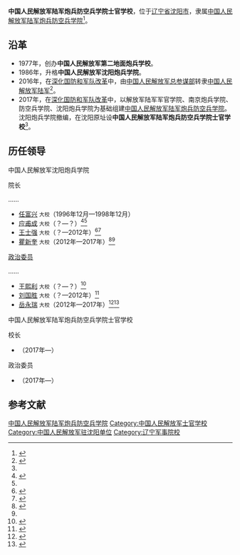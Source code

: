 {{Infobox university
| 名称 = 中国人民解放军陆军炮兵防空兵学院士官学校
| 外文名 = 
| 图像 = [[File:China_Emblem_PLA.svg|200px]]
| 图像说明 = 
| 校训 = 
| 建校 = 2017年
| 闭校 = 
| 类型 = 军事高校
| 校长 = 
| 院长 = 
| 书记 = 
| 教师 = 
| 职工 = 
| 学生 = 
| 地址 = {{CHN}}[[辽宁省|辽宁省]][[沈阳市|沈阳市]][[东陵区|东陵区]]东大营街31号
| 校园环境 = 
| 面积 = 
| 代表色 = 
| 隶属 = 
| 邮编 = 110000
| 电话 = 
| 网站 = 
| 标志 = 
| 脚注 = 
}}

'''中国人民解放军陆军炮兵防空兵学院士官学校'''，位于[[辽宁省|辽宁省]][[沈阳市|沈阳市]]，隶属[[中国人民解放军陆军炮兵防空兵学院|中国人民解放军陆军炮兵防空兵学院]]<ref name="xunli">{{Cite web|title=2017年军校巡礼第十八站：陆军炮兵防空兵学院（附报考指南）|url=http://www.81.cn/jwgz/2017-06/11/content_7634751.htm|date=2017-06-11|publisher=中国军网|archive-url=https://web.archive.org/web/20170611205117/http://www.81.cn/jwgz/2017-06/11/content_7634751.htm|archive-date=2017-06-11|dead-url=yes}}</ref>。

== 沿革 ==
*1977年，创办'''中国人民解放军第二地面炮兵学校'''。
*1986年，升格'''中国人民解放军沈阳炮兵学院'''。
*2016年，在[[深化国防和军队改革|深化国防和军队改革]]中，由[[中国人民解放军总参谋部|中国人民解放军总参谋部]]转隶[[中国人民解放军陆军|中国人民解放军陆军]]<ref>{{cite web|title=沈阳炮兵学院已由原总参谋部转隶陆军|url=http://www.thepaper.cn/newsDetail_forward_1464002|accessdate=2016-05-24|publisher=澎湃新闻|archive-url=https://web.archive.org/web/20190731101704/http://www.thepaper.cn/newsDetail_forward_1464002|archive-date=2019-07-31|dead-url=no}}</ref>。
*2017年，在[[深化国防和军队改革|深化国防和军队改革]]中，以解放军陆军军官学院、南京炮兵学院、防空兵学院、沈阳炮兵学院为基础组建[[中国人民解放军陆军炮兵防空兵学院|中国人民解放军陆军炮兵防空兵学院]]。沈阳炮兵学院撤编，在沈阳原址设'''中国人民解放军陆军炮兵防空兵学院士官学校'''<ref name="xunli" />。

== 历任领导 ==
;中国人民解放军沈阳炮兵学院
{{col-begin}}
{{col-2}}
; 院长

……
* [[任富兴|任富兴]] <small>大校</small>（1996年12月—1998年12月）
* [[应甫成|应甫成]] <small>大校</small>（？—？）<ref>{{Cite web|title=沈阳炮兵学院学历教育向任职教育转型纪实|url=http://mil.news.sina.com.cn/2006-09-16/1341398631.html|date=2006-09-16|publisher=新浪|archive-url=https://web.archive.org/web/20170803212754/http://mil.news.sina.com.cn/2006-09-16/1341398631.html|archive-date=2017-08-03|dead-url=no}}</ref><ref name="wangxl" />
* [[王士强|王士强]] <small>大校</small>（？—2012年）<ref>{{Cite web|title=沈阳炮兵学院针对未来战场特点设信息化炮兵课程|url=http://news.xinhuanet.com/mil/2008-04/10/content_7952104_1.htm|date=2008-04-10|publisher=新华网|archiveurl=https://web.archive.org/web/20170803221316/http://news.xinhuanet.com/mil/2008-04/10/content_7952104_1.htm|archivedate=2017-08-03|deadurl=yes}}</ref><ref>{{Cite web|title=沈阳隆重召开双拥工作表彰大会|url=http://news.xinmin.cn/domestic/gnkb/2011/01/20/8985706.html|date=2011-01-20|publisher=新民网|archive-url=https://web.archive.org/web/20170803220216/http://news.xinmin.cn/domestic/gnkb/2011/01/20/8985706.html|archive-date=2017-08-03|dead-url=no}}</ref>
* [[瞿新奎|瞿新奎]] <small>大校</small>（2012年—2017年）<ref>{{cite web|title=沈阳炮兵学院４年４获军队科技进步一等奖|url=http://news.xinhuanet.com/mil/2015-11/24/c_1117246497.htm|accessdate=2016-09-05|date=2015-11-24|website=新华网|archive-url=https://web.archive.org/web/20161009151952/http://news.xinhuanet.com/mil/2015-11/24/c_1117246497.htm|archive-date=2016-10-09|dead-url=no}}</ref><ref name="lianjie" />

{{col-2}}
; [[政治委员|政治委员]]

……
* [[王熙利|王熙利]] <small>大校</small>（？—？）<ref name="wangxl">{{Cite web|title=张行湘陈政高会见驻沈部队领导|url=http://www.shenyang.gov.cn/zwgk/system/2005/12/15/000002350.shtml|date=2005-12-15|publisher=中国沈阳政府网|archive-url=https://web.archive.org/web/20170804012541/http://www.shenyang.gov.cn/zwgk/system/2005/12/15/000002350.shtml|archive-date=2017-08-04|dead-url=yes}}</ref>
* [[刘国胜|刘国胜]] <small>大校</small>（？—2012年）<ref>{{Cite web|title=记者目击:沈阳炮院战时政治工作大比武|url=http://news.163.com/10/0617/11/69CJANLA000146BC.html|date=2010-06-17|publisher=网易|archive-url=https://web.archive.org/web/20170803212303/http://news.163.com/10/0617/11/69CJANLA000146BC.html|archive-date=2017-08-03|dead-url=yes}}</ref>
* [[岳永瑞|岳永瑞]] <small>大校</small>（2012年—2017年）<ref name="lianjie">{{cite web|title=沈阳炮兵学院用“廉政文化”引导官兵励志修身|url=http://finance.chinanews.com/mil/2013/06-07/4909096.shtml|access-date=2017-08-03|date=2013-06-07|website=中国新闻网|archive-url=https://web.archive.org/web/20170804012855/http://finance.chinanews.com/mil/2013/06-07/4909096.shtml|archive-date=2017-08-04|dead-url=yes}}</ref><ref>{{Cite web|title=实战化，从“预教学”开始|url=http://www.81.cn/jfjbmap/content/2016-11/06/content_160916.htm|date=2016-11-06|publisher=中国军网|archive-url=https://web.archive.org/web/20170803213544/http://www.81.cn/jfjbmap/content/2016-11/06/content_160916.htm|archive-date=2017-08-03|dead-url=yes}}</ref>

{{col-end}}

;中国人民解放军陆军炮兵防空兵学院士官学校
{{col-begin}}
{{col-2}}
;校长
*[[]]（2017年—）
{{col-2}}
; 政治委员
*[[]]（2017年—）
{{col-end}}

== 参考文献 ==
{{Reflist}}
{{辽宁高等院校}}
[[Category:中国人民解放军陆军炮兵防空兵学院|]]
[[Category:中国人民解放军士官学校|Category:中国人民解放军士官学校]]
[[Category:中国人民解放军驻沈阳单位|Category:中国人民解放军驻沈阳单位]]
[[Category:辽宁军事院校|Category:辽宁军事院校]]